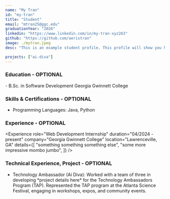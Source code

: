 ```yaml
---
name: "My Tran"
id: "my-tran"
title: "Student"
email: "mtran25@ggc.edu"
graduationYear: "2026"
linkedin: "https://www.linkedin.com/in/my-tran-xyz263"
github: "https://github.com/aeristran"
image: ./mytran.jpeg
desc: "This is an example student profile. This profile will show you how each field populates the page. :)"

projects: ["ai-diva"]
---
```


### Education  - OPTIONAL
<div>
- B.Sc. in Software Development Georgia Gwinnett College
</div>

### Skills & Certifications - OPTIONAL
<ul>
  <li> Programming Languages: Java, Python</li>
</ul>

### Experience - OPTIONAL
<Experience 
  role="Web Development Internship" 
  duration="04/2024 - present" 
  company="Georgia Gwinnett College" 
  location="Lawrenceville, GA"
  details={[
    "something something something else",
    "some more impressive mombo jumbo",
  ]}
/>

### Technical Experience, Project - OPTIONAL
<ul>
<li>Technology Ambassador (Ai Diva): Worked with a team of three in developing *project details here* for the Technology Ambassadors Program (TAP). Represented the TAP program at the Atlanta Science Festival, engaging in workshops, expos, and community events.</li>

</ul>